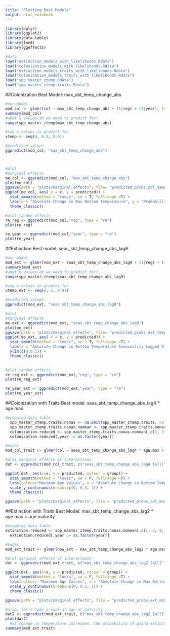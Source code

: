 ```yaml
---
title: "Plotting Best Models"
output: html_notebook
---
```

```r
library(dplyr)
library(ggplot2)
library(data.table)
library(lme4)
library(ggeffects)

#data
load("extinction_models_with_likelihoods.Rdata")
load("colonization_models_with_likelihoods.Rdata")
load("extinction_models_traits_with_likelihoods.Rdata")
load("colonization_models_traits_with_likelihoods.Rdata")
load("spp_master_ztemp.Rdata")
load("spp_master_ztemp.traits.Rdata")
```

##Colonization
Best Model: max_sbt_temp_change_abs
```r
#our model
mod_col <- glmer(col ~ max_sbt_temp_change_abs + (1|reg) + (1|year), family = binomial, data = spp_master_ztemp)
summary(mod_col)
#what x values do we need to predict for?
range(spp_master_ztemp$max_sbt_temp_change_abs)

#seq x values to predict for
xtemp <- seq(0, 6.5, 0.01)

#predicted values
ggpredict(mod_col, "max_sbt_temp_change_abs")



#plot
#marginal effects
me_col <- ggpredict(mod_col, "max_sbt_temp_change_abs")
plot(me_col)
ggsave(path = "plots/marginal_effects", file= "predicted_probs_col_temponly.jpg")
ggplot(me_col, aes( x = x, y = predicted)) +
  stat_smooth(method = "loess", se = T, fullrange =T) +
  labs(x = "Absolute Change in Max Bottom Temperature", y = "Probability of Colonization",title = "Predicted Probabilities of Colonization") +
  theme_classic()

#plot random effects
re_reg <- ggpredict(mod_col,"reg", type = "re")
plot(re_reg)

re_year <- ggpredict(mod_col,"year", type = "re")
plot(re_year)

```

##Extinction
Best model: seas_sbt_temp_change_abs_lag9
```r
#our model
mod_ext <- glmer(now_ext ~ seas_sbt_temp_change_abs_lag9 + (1|reg) + (1|year), family = binomial, data = spp_master_ztemp)
summary(mod_ext)
#what x values do we need to predict for?
range(spp_master_ztemp$seas_sbt_temp_change_abs_lag9)

#seq x values to predict for
xtemp_ext <- seq(0, 5, 0.01)

#predicted values
ggpredict(mod_ext, "seas_sbt_temp_change_abs_lag9")

#plot
#marginal effects
me_ext <- ggpredict(mod_ext, "seas_sbt_temp_change_abs_lag9")
plot(me_ext)
ggsave(path = "plots/marginal_effects", file= "predicted_probs_ext_temponly.jpg")
ggplot(me_ext, aes( x = x, y = predicted)) +
  stat_smooth(method = "loess", se = T, fullrange =T) +
  labs(x = "Absolute Change in Bottom Temperature Seasonality Lagged 9 Years", y = "Probability of Extinction",title = "Predicted Probabilities of Extinction") +
  ylim(c(0,0.1)) +
  theme_classic()
  

#plot random effects
re_reg_ext <- ggpredict(mod_ext,"reg", type = "re")
plot(re_reg_ext)

re_year_ext <- ggpredict(mod_ext,"year", type = "re")
plot(re_year_ext)
```

##Colonization with Traits
Best model: seas_sbt_temp_change_abs_lag4 * age.max
```r
#prepping data table
  spp_master_ztemp.traits.nonas <- na.omit(spp_master_ztemp.traits, cols=c("age.max", "age.maturity", "tl")) #gets rid of any rows missing any of these trait data values
  spp_master_ztemp.traits.nonas.nomean <- spp_master_ztemp.traits.nonas[, grep("mean*", colnames(spp_master_ztemp.traits.nonas)):=NULL] #get rid of columns with mean temp variables
  colonization.reduced <- spp_master_ztemp.traits.nonas.nomean[,c(1, 3, 6, 45:230, 239, 246, 251)]#reduces to columns we need
  colonization.reduced[,year := as.factor(year)]

#model
mod_col_trait <- glmer(col ~ seas_sbt_temp_change_abs_lag4 * age.max + (1|reg) + (1|year), family = "binomial", data = colonization.reduced)

#plot marginal effects of interactions
dat <- ggpredict(mod_col_trait, c("seas_sbt_temp_change_abs_lag4 [all]", "age.max [1,50,100,200]"))

ggplot(dat, aes(x=x, y = predicted, colour = group)) +
  stat_smooth(method = "loess", se = F, fullrange =T) +
  labs(colour="Maximum Age Values", x = "Absolute Change in Bottom Temperature Seasonality Lagged 4 Years", y = "Probability of Colonization",title = "Predicted Probabilities of Colonization") +
  scale_y_continuous(breaks=c(0, 0.5, 1)) +
  theme_classic()

ggsave(path = "plots/marginal_effects", file = "predicted_probs_col_maxage.jpg")

```

##Extinction with Traits
Best Model: max_sbt_temp_change_abs_lag2 * age.max + age.maturity
```r
#prepping data table
extinction.reduced <- spp_master_ztemp.traits.nonas.nomean[,c(1, 3, 9, 45:230, 239, 246, 251)]
  extinction.reduced[,year := as.factor(year)]

#model
mod_ext_trait <- glmer(now_ext ~ max_sbt_temp_change_abs_lag2 * age.max + age.maturity + (1|reg) + (1|year), family = "binomial", data = extinction.reduced)

#plot marginal effects of interactions
dat <- ggpredict(mod_ext_trait, c("max_sbt_temp_change_abs_lag2 [all]", "age.max [1,50,100,200]"))

ggplot(dat, aes(x=x, y = predicted, colour = group)) +
  stat_smooth(method = "loess", se = F, fullrange =T) +
  labs(colour= "Maximum Age Values", x = "Absolute Change in Max Bottom Temperature 2 Years Ago", y = "Extinction Probability",title = "Predicted Probabilities of Extinction") +
  scale_y_continuous(breaks=c(0, 0.5, 1)) +
  theme_classic()

ggsave(path = "plots/marginal_effects", file = "predicted_probs_ext_maxage.jpg")

#also, let's take a look at age at maturity
dat2 <- ggpredict(mod_ext_trait, c("max_sbt_temp_change_abs_lag2 [all]", "age.maturity [0.5, 20, 50, 80]"))
plot(dat2)
  #as change in temperature increases, the probability of going extinct increases MOST if you mature early and LEAST if you mature late
summary(mod_ext_trait)
```


